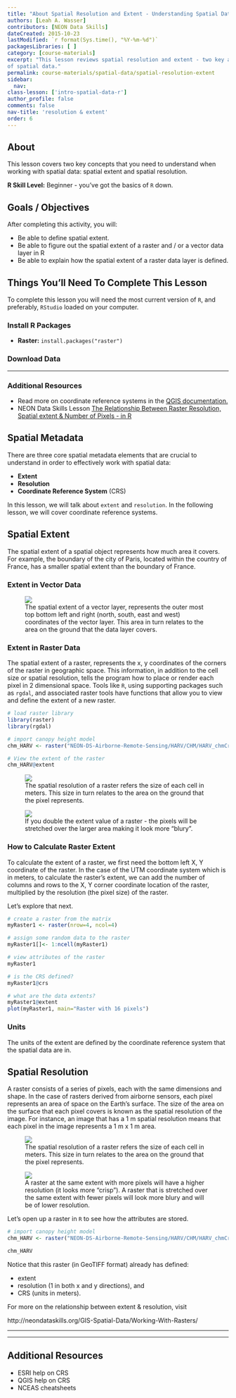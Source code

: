 ```yaml
---
title: "About Spatial Resolution and Extent - Understanding Spatial Data in R"
authors: [Leah A. Wasser]
contributors: [NEON Data Skills]
dateCreated: 2015-10-23
lastModified: `r format(Sys.time(), "%Y-%m-%d")`
packagesLibraries: [ ]
category: [course-materials]
excerpt: "This lesson reviews spatial resolution and extent - two key attributes
of spatial data."
permalink: course-materials/spatial-data/spatial-resolution-extent
sidebar:
  nav:
class-lesson: ['intro-spatial-data-r']
author_profile: false
comments: false
nav-title: 'resolution & extent'
order: 6
---
```



## About

This lesson covers two key concepts that you need to understand when working with
spatial data: spatial extent and spatial resolution.

**R Skill Level:** Beginner - you've got the basics of `R` down.

<div class="notice--success" markdown="1">

# Goals / Objectives

After completing this activity, you will:

* Be able to define spatial extent.
* Be able to figure out the spatial extent of a raster and / or a vector data layer in R
* Be able to explain how the spatial extent of a raster data layer is defined.


## Things You’ll Need To Complete This Lesson
To complete this lesson you will need the most current version of `R`, and
preferably, `RStudio` loaded on your computer.

### Install R Packages

* **Raster:** `install.packages("raster")`

### Download Data


****

### Additional Resources
* Read more on coordinate reference systems in the
<a href="http://docs.qgis.org/2.0/en/docs/gentle_gis_introduction/coordinate_reference_systems.html" target="_blank">
QGIS documentation.</a>
* NEON Data Skills Lesson <a href="{{ site.baseurl }}/GIS-Spatial-Data/Working-With-Rasters/" target="_blank">The Relationship Between Raster Resolution, Spatial extent & Number of Pixels - in R</a>

</div>

## Spatial Metadata
There are three core spatial metadata elements that are crucial to understand
in order to effectively work with spatial data:

* **Extent**
* **Resolution**
* **Coordinate Reference System** (CRS)

In this lesson, we will talk about `extent` and `resolution`. In the following
lesson, we will cover coordinate reference systems.

## Spatial Extent

The spatial extent of a spatial object represents how much area it covers. For example,
the boundary of the city of Paris, located within the country of France, has a
smaller spatial extent than the boundary of France.



### Extent in Vector Data

<figure>
    <a href="{{ site.url }}{{ site.baseurl }}/images/dc-spatial-intro/spatial-extent-vector.png">
    <img src="{{ site.url }}{{ site.baseurl }}/images/dc-spatial-intro/spatial-extent-vector.png"></a>
    <figcaption>The spatial extent of a vector layer, represents the outer most
    top bottom left and right (north, south, east and west) coordinates of the
    vector layer. This area in turn relates to the area on the ground that the data
    layer covers.</figcaption>
</figure>

### Extent in Raster Data
The spatial extent of a raster, represents the x, y coordinates of the corners
of the raster in geographic space. This information, in addition to the cell
size or spatial resolution, tells the program how to place or render each pixel
in 2 dimensional space.  Tools like `R`, using supporting packages such as
`rgdal`, and associated raster tools have functions that allow you to view and
define the extent of a new raster.

``` r

# load raster library
library(raster)
library(rgdal)

# import canopy height model
chm_HARV <- raster("NEON-DS-Airborne-Remote-Sensing/HARV/CHM/HARV_chmCrop.tif")

# View the extent of the raster
chm_HARV@extent

```

<figure>
    <a href="{{ site.baseurl }}/images/dc-spatial-intro/pixelDetail.png">
    <img src="{{ site.baseurl }}/images/dc-spatial-intro/pixelDetail.png"></a>
    <figcaption>The spatial resolution of a raster refers the size of each cell
    in meters. This size in turn relates to the area on the ground that the pixel
    represents.</figcaption>
</figure>


<figure>
    <a href="{{ site.url }}{{ site.baseurl }}/images/dc-spatial-intro/raster2.png">
    <img src="{{ site.url }}{{ site.baseurl }}/images/dc-spatial-intro/raster2.png"></a>
    <figcaption>If you double the extent value of a raster - the pixels will be
    stretched over the larger area making it look more "blury".
    </figcaption>
</figure>


### How to Calculate Raster Extent

To calculate the extent of a raster, we first need the bottom left X, Y
coordinate of the raster. In the case of the UTM coordinate system which is in
meters, to calculate the raster's extent, we can add the number of columns and
rows to the X, Y corner
coordinate location of the raster, multiplied by the resolution (the pixel size)
of the raster.

Let's explore that next.

``` r
# create a raster from the matrix
myRaster1 <- raster(nrow=4, ncol=4)

# assign some random data to the raster
myRaster1[]<- 1:ncell(myRaster1)

# view attributes of the raster
myRaster1

# is the CRS defined?
myRaster1@crs

# what are the data extents?
myRaster1@extent
plot(myRaster1, main="Raster with 16 pixels")

```

### Units
The units of the extent are defined by the coordinate reference system that the
spatial data are in.

## Spatial Resolution
A raster consists of a series of pixels, each with the same dimensions
and shape. In the case of rasters derived from airborne sensors, each pixel
represents an area of space on the Earth's surface. The size of the area on the
surface that each pixel covers is known as the spatial resolution of the image.
For instance, an image that has a 1 m spatial resolution means that each pixel in
the image represents a 1 m x 1 m area.

<figure>
    <a href="{{ site.baseurl }}/images/hyperspectral/pixelDetail.png">
    <img src="{{ site.baseurl }}/images/hyperspectral/pixelDetail.png"></a>
    <figcaption>The spatial resolution of a raster refers the size of each cell
    in meters. This size in turn relates to the area on the ground that the pixel
    represents.</figcaption>
</figure>


<figure>
    <a href="{{ site.url }}{{ site.baseurl }}/images/dc-spatial-intro/raster-resolution.png">
    <img src="{{ site.url }}{{ site.baseurl }}/images/dc-spatial-intro/raster-resolution.png"></a>
    <figcaption>A raster at the same extent with more pixels will have a higher
    resolution (it looks more "crisp"). A raster that is stretched over the same
    extent with fewer pixels will look more blury and will be of lower resolution.
    </figcaption>
</figure>

Let's open up a raster in `R` to see how the attributes are stored.

``` r


# import canopy height model
chm_HARV <- raster("NEON-DS-Airborne-Remote-Sensing/HARV/CHM/HARV_chmCrop.tif")

chm_HARV

```

Notice that this raster (in GeoTIFF format) already has defined:

* extent
* resolution (1 in both x and y directions), and
* CRS (units in meters).


For more on the relationship between extent & resolution, visit

http://neondataskills.org/GIS-Spatial-Data/Working-With-Rasters/

***
***

## Additional Resources

* ESRI help on CRS
* QGIS help on CRS
* NCEAS cheatsheets
